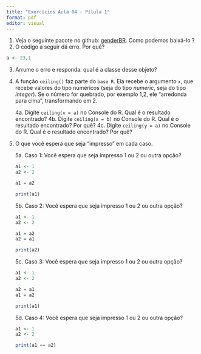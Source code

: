 ```yaml
---
title: "Exercícios Aula 04 - Pílula 1"
format: pdf
editor: visual
---
```


1.  Veja o seguinte pacote no github: [genderBR](https://github.com/meirelesff/genderBR). Como podemos baixá-lo ?
2.  O código a seguir dá erro. Por quê?

```r
a <- 23,1
```

3.  Arrume o erro e responda: qual é a classe desse objeto?

4.  A função `ceiling()` faz parte do `base R`. Ela recebe o argumento `x`, que recebe valores do tipo numéricos (seja do tipo *numeric*, seja do tipo *integer*). Se o número for quebrado, por exemplo 1,2, ele "arredonda para cima", transformando em 2.

    4a.  Digite `ceiling(x = a)` no Console do R. Qual é o resultado encontrado?
    4b.  Digite `ceiling(x = b)` no Console do R. Qual é o resultado encontrado? Por quê?
    4c.  Digite `ceiling(y = a)` no Console do R. Qual é o resultado encontrado? Por quê?

5.  O que você espera que seja "impresso" em cada caso.

    5a. Caso 1: Você espera que seja impresso 1 ou 2 ou outra opção?

    ```r
    a1 <- 1
    a2 <- 2

    a1 = a2

    print(a1)
    ```

    5b. Caso 2: Você espera que seja impresso 1 ou 2 ou outra opção?

    ```r
    a1 <- 1
    a2 <- 2

    a1 = a2
    a2 = a1

    print(a2)
    ```

    5c. Caso 3: Você espera que seja impresso 1 ou 2 ou outra opção?

    ```r
    a1 <- 1
    a2 <- 2

    a2 = a1
    a1 = a2

    print(a1)
    ```

    5d. Caso 4: Você espera que seja impresso 1 ou 2 ou outra opção?

    ```r
    a1 <- 1
    a2 <- 2

    print(a1 == a2)
    ```
